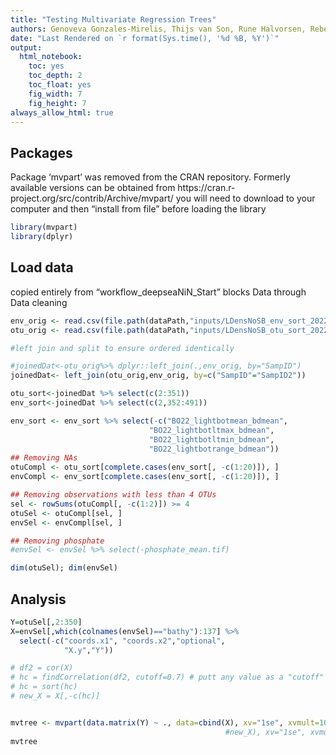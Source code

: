 ```yaml
---
title: "Testing Multivariate Regression Trees"
authors: Genoveva Gonzales-Mirelis, Thijs van Son, Rune Halvorsen, Rebecca Ross, Margaret Dolan
date: "Last Rendered on `r format(Sys.time(), '%d %B, %Y')`"
output: 
  html_notebook: 
    toc: yes
    toc_depth: 2
    toc_float: yes
    fig_width: 7
    fig_height: 7
always_allow_html: true 
---
```


## Packages
Package ‘mvpart’ was removed from the CRAN repository.
Formerly available versions can be obtained from
https://cran.r-project.org/src/contrib/Archive/mvpart/
you will need to download to your computer and then "install from file" before loading the library
```r
library(mvpart)
library(dplyr)
```

## Load data
copied entirely from "workflow_deepseaNiN_Start" blocks Data through Data cleaning
```r
env_orig <- read.csv(file.path(dataPath,"inputs/LDensNoSB_env_sort_2022-09-26.csv")) %>% as.data.frame
otu_orig <- read.csv(file.path(dataPath,"inputs/LDensNoSB_otu_sort_2022-09-26.csv")) %>% as.data.frame

#left join and split to ensure ordered identically

#joinedDat<-otu_orig%>% dplyr::left_join(.,env_orig, by="SampID")
joinedDat<- left_join(otu_orig,env_orig, by=c("SampID"="SampID2"))

otu_sort<-joinedDat %>% select(c(2:351))
env_sort<-joinedDat %>% select(c(2,352:491))

env_sort <- env_sort %>% select(-c("BO22_lightbotmean_bdmean",
                               "BO22_lightbotltmax_bdmean",
                               "BO22_lightbotltmin_bdmean",
                               "BO22_lightbotrange_bdmean"))
## Removing NAs
otuCompl <- otu_sort[complete.cases(env_sort[, -c(1:20)]), ]
envCompl <- env_sort[complete.cases(env_sort[, -c(1:20)]), ]

## Removing observations with less than 4 OTUs
sel <- rowSums(otuCompl[, -c(1:2)]) >= 4
otuSel <- otuCompl[sel, ]
envSel <- envCompl[sel, ]

## Removing phosphate
#envSel <- envSel %>% select(-phosphate_mean.tif)

dim(otuSel); dim(envSel)
```

## Analysis
```r
Y=otuSel[,2:350]
X=envSel[,which(colnames(envSel)=="bathy"):137] %>%
  select(-c("coords.x1", "coords.x2","optional",
            "X.y","Y"))

# df2 = cor(X)
# hc = findCorrelation(df2, cutoff=0.7) # putt any value as a "cutoff" 
# hc = sort(hc)
# new_X = X[,-c(hc)]


mvtree <- mvpart(data.matrix(Y) ~ ., data=cbind(X), xv="1se", xvmult=100)
                                                #new_X), xv="1se", xvmult=10)
mvtree
```
